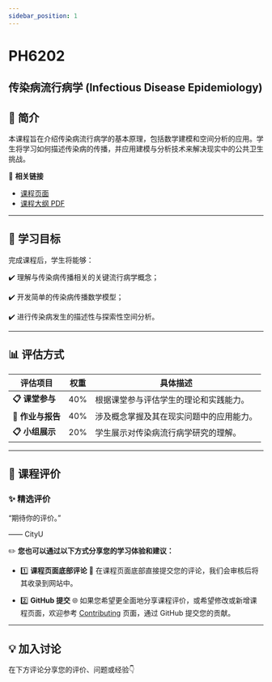 ```yaml
---
sidebar_position: 1
---
```


# PH6202
## 传染病流行病学 (Infectious Disease Epidemiology)

## **📘 简介**
本课程旨在介绍传染病流行病学的基本原理，包括数学建模和空间分析的应用。学生将学习如何描述传染病的传播，并应用建模与分析技术来解决现实中的公共卫生挑战。

🔗 **相关链接**
- [课程页面](https://www.cityu.edu.hk/catalogue/pg/202425/course/PH6202.htm)
- [课程大纲 PDF](https://www.cityu.edu.hk/catalogue/pg/202425/course/PH6202.pdf)

---

## **🎯 学习目标**

完成课程后，学生将能够：

✔️ 理解与传染病传播相关的关键流行病学概念；

✔️ 开发简单的传染病传播数学模型；

✔️ 进行传染病发生的描述性与探索性空间分析。

---

## **📊 评估方式**

| **评估项目**          | **权重** | **具体描述**                                                                                       |
|----------------------|---------|---------------------------------------------------------------------------------------------------|
| **📋 课堂参与**       | 40%      | 根据课堂参与评估学生的理论和实践能力。                                                                |
| **📂 作业与报告**      | 40%      | 涉及概念掌握及其在现实问题中的应用能力。                                                               |
| **📋 小组展示**       | 20%      | 学生展示对传染病流行病学研究的理解。                                                                    |

---

## **💬 课程评价**

### ✨ **精选评价**
<div className={commentStyles.commentBox}>
    <p className={commentStyles.commentText}>
        “期待你的评价。”
    </p>
    <p className={commentStyles.commentAuthor}>—— CityU</p>
</div>

✏️ **您也可以通过以下方式分享您的学习体验和建议：**

- 1️⃣ **课程页面底部评论**
💬 在课程页面底部直接提交您的评论，我们会审核后将其收录到网站中。

- 2️⃣ **GitHub 提交**
🌐 如果您希望更全面地分享课程评价，或希望修改或新增课程页面，欢迎参考 [Contributing](https://penjc.github.io/cityU-navigator/contributing) 页面，通过 GitHub 提交您的贡献。

---

## **💡 加入讨论**

在下方评论分享您的评价、问题或经验👇
<Utterances />
